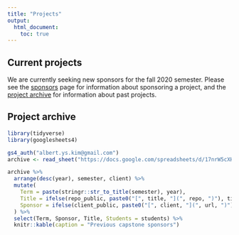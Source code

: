 ```yaml
---
title: "Projects"
output:
  html_document:
    toc: true
---
```


## Current projects

We are currently seeking new sponsors for the fall 2020 semester. Please see the [sponsors](sponsors.html) page for information about sponsoring a project, and the [project archive](projects.html#project_archive) for information about past projects.  

## Project archive


```r
library(tidyverse)
library(googlesheets4)
```

```r
gs4_auth("albert.ys.kim@gmail.com")
archive <- read_sheet("https://docs.google.com/spreadsheets/d/17nrW5cXHFeoISeNdU_DEYfb_t6i49lUv5Ie_mbIO6Zo/edit#gid=0")
```

```r
archive %>%
  arrange(desc(year), semester, client) %>%
  mutate(
    Term = paste(stringr::str_to_title(semester), year), 
    Title = ifelse(repo_public, paste0("[", title, "](", repo, ")"), title), 
    Sponsor = ifelse(client_public, paste0("[", client, "](", url, ")"), "[redacted]")
  ) %>%
  select(Term, Sponsor, Title, Students = students) %>%
  knitr::kable(caption = "Previous capstone sponsors")
```
